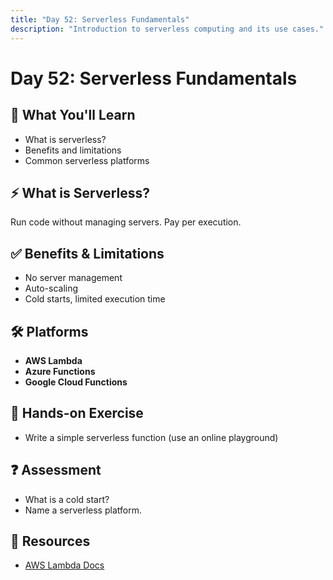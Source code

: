 ```yaml
---
title: "Day 52: Serverless Fundamentals"
description: "Introduction to serverless computing and its use cases."
---
```


# Day 52: Serverless Fundamentals

## 🎯 What You'll Learn

- What is serverless?
- Benefits and limitations
- Common serverless platforms

## ⚡ What is Serverless?

Run code without managing servers. Pay per execution.

## ✅ Benefits & Limitations

- No server management
- Auto-scaling
- Cold starts, limited execution time

## 🛠️ Platforms

- **AWS Lambda**
- **Azure Functions**
- **Google Cloud Functions**

## 📝 Hands-on Exercise

- Write a simple serverless function (use an online playground)

## ❓ Assessment

- What is a cold start?
- Name a serverless platform.

## 🔗 Resources

- [AWS Lambda Docs](https://docs.aws.amazon.com/lambda/latest/dg/welcome.html)
